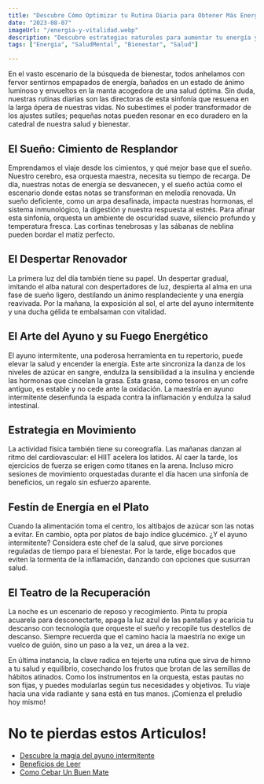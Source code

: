 ```yaml
---
title: "Descubre Cómo Optimizar tu Rutina Diaria para Obtener Más Energía y Vitalidad"
date: "2023-08-07"
imageUrl: "/energia-y-vitalidad.webp"
description: "Descubre estrategias naturales para aumentar tu energía y vitalidad. Desde la dieta hasta la actividad física, exploramos cómo pequeños cambios pueden tener un gran impacto en tu nivel de energía diario."
tags: ["Energia", "SaludMental", "Bienestar", "Salud"]

---
```

<CustomImage
  src="https://raw.githubusercontent.com/sebiten/posts/main/images/energia-y-vitalidad.webp"
  alt="Descubre Cómo Optimizar tu Rutina Diaria para Obtener Más Energía y Vitalidad"
/>

En el vasto escenario de la búsqueda de bienestar, todos anhelamos con fervor sentirnos empapados de energía, bañados en un estado de ánimo luminoso y envueltos en la manta acogedora de una salud óptima. Sin duda, nuestras rutinas diarias son las directoras de esta sinfonía que resuena en la larga ópera de nuestras vidas. No subestimes el poder transformador de los ajustes sutiles; pequeñas notas pueden resonar en eco duradero en la catedral de nuestra salud y bienestar.

## **El Sueño: Cimiento de Resplandor**

Emprendamos el viaje desde los cimientos, y qué mejor base que el sueño. Nuestro cerebro, esa orquesta maestra, necesita su tiempo de recarga. De día, nuestras notas de energía se desvanecen, y el sueño actúa como el escenario donde estas notas se transforman en melodía renovada. Un sueño deficiente, como un arpa desafinada, impacta nuestras hormonas, el sistema inmunológico, la digestión y nuestra respuesta al estrés. Para afinar esta sinfonía, orquesta un ambiente de oscuridad suave, silencio profundo y temperatura fresca. Las cortinas tenebrosas y las sábanas de neblina pueden bordar el matiz perfecto.

## **El Despertar Renovador**

La primera luz del día también tiene su papel. Un despertar gradual, imitando el alba natural con despertadores de luz, despierta al alma en una fase de sueño ligero, destilando un ánimo resplandeciente y una energía reavivada. Por la mañana, la exposición al sol, el arte del ayuno intermitente y una ducha gélida te embalsaman con vitalidad.

## **El Arte del Ayuno y su Fuego Energético**

El ayuno intermitente, una poderosa herramienta en tu repertorio, puede elevar la salud y encender la energía. Este arte sincroniza la danza de los niveles de azúcar en sangre, endulza la sensibilidad a la insulina y enciende las hormonas que cincelan la grasa. Esta grasa, como tesoros en un cofre antiguo, es estable y no cede ante la oxidación. La maestría en ayuno intermitente desenfunda la espada contra la inflamación y endulza la salud intestinal.

## **Estrategia en Movimiento**

La actividad física también tiene su coreografía. Las mañanas danzan al ritmo del cardiovascular: el HIIT acelera los latidos. Al caer la tarde, los ejercicios de fuerza se erigen como titanes en la arena. Incluso micro sesiones de movimiento orquestadas durante el día hacen una sinfonía de beneficios, un regalo sin esfuerzo aparente.

## **Festín de Energía en el Plato**

Cuando la alimentación toma el centro, los altibajos de azúcar son las notas a evitar. En cambio, opta por platos de bajo índice glucémico. ¿Y el ayuno intermitente? Considera este chef de la salud, que sirve porciones reguladas de tiempo para el bienestar. Por la tarde, elige bocados que eviten la tormenta de la inflamación, danzando con opciones que susurran salud.

## **El Teatro de la Recuperación**

La noche es un escenario de reposo y recogimiento. Pinta tu propia acuarela para desconectarte, apaga la luz azul de las pantallas y acaricia tu descanso con tecnología que orqueste el sueño y recopile tus destellos de descanso. Siempre recuerda que el camino hacia la maestría no exige un vuelco de guión, sino un paso a la vez, un área a la vez.

En última instancia, la clave radica en tejerte una rutina que sirva de himno a tu salud y equilibrio, cosechando los frutos que brotan de las semillas de hábitos atinados. Como los instrumentos en la orquesta, estas pautas no son fijas, y puedes modularlas según tus necesidades y objetivos. Tu viaje hacia una vida radiante y sana está en tus manos. ¡Comienza el preludio hoy mismo!

# No te pierdas estos Articulos!

- [Descubre la magia del ayuno intermitente](https://abelardo.blog/posts/ayuno-intermitente)
- [Beneficios de Leer](https://abelardo.blog/posts/beneficios-de-leer) 
- [Como Cebar Un Buen Mate](https://abelardo.blog/posts/como-cebar-un-buen-mate) 